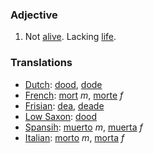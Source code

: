 ===Adjective===

#Not [[alive]].  Lacking [[life]].

===Translations===
*[[Dutch]]: [[dood]], [[dode]]
*[[French]]: [[mort]] ''m'', [[morte]] ''f''
*[[Frisian]]: [[dea]], [[deade]]
*[[Low Saxon]]: [[dood]]
*[[Spansih]]: [[muerto]] ''m'', [[muerta]] ''f''
*[[Italian]]: [[morto]] ''m'', [[morta]] ''f''